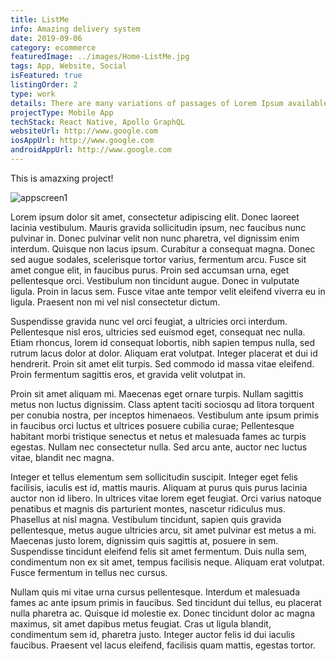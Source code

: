 ```yaml
---
title: ListMe
info: Amazing delivery system
date: 2019-09-06
category: ecommerce
featuredImage: ../images/Home-ListMe.jpg
tags: App, Website, Social
isFeatured: true
listingOrder: 2
type: work
details: There are many variations of passages of Lorem Ipsum available, but the majority have suffered alteration.
projectType: Mobile App
techStack: React Native, Apollo GraphQL
websiteUrl: http://www.google.com
iosAppUrl: http://www.google.com
androidAppUrl: http://www.google.com
---
```


This is amazxing project!

![appscreen1](../images/Home-ListMe.jpg)

Lorem ipsum dolor sit amet, consectetur adipiscing elit. Donec laoreet lacinia vestibulum. Mauris gravida sollicitudin ipsum, nec faucibus nunc pulvinar in. Donec pulvinar velit non nunc pharetra, vel dignissim enim interdum. Quisque non lacus ipsum. Curabitur a consequat magna. Donec sed augue sodales, scelerisque tortor varius, fermentum arcu. Fusce sit amet congue elit, in faucibus purus. Proin sed accumsan urna, eget pellentesque orci. Vestibulum non tincidunt augue. Donec in vulputate ligula. Proin in lacus sem. Fusce vitae ante tempor velit eleifend viverra eu in ligula. Praesent non mi vel nisl consectetur dictum.

Suspendisse gravida nunc vel orci feugiat, a ultricies orci interdum. Pellentesque nisl eros, ultricies sed euismod eget, consequat nec nulla. Etiam rhoncus, lorem id consequat lobortis, nibh sapien tempus nulla, sed rutrum lacus dolor at dolor. Aliquam erat volutpat. Integer placerat et dui id hendrerit. Proin sit amet elit turpis. Sed commodo id massa vitae eleifend. Proin fermentum sagittis eros, et gravida velit volutpat in.

Proin sit amet aliquam mi. Maecenas eget ornare turpis. Nullam sagittis metus non luctus dignissim. Class aptent taciti sociosqu ad litora torquent per conubia nostra, per inceptos himenaeos. Vestibulum ante ipsum primis in faucibus orci luctus et ultrices posuere cubilia curae; Pellentesque habitant morbi tristique senectus et netus et malesuada fames ac turpis egestas. Nullam nec consectetur nulla. Sed arcu ante, auctor nec luctus vitae, blandit nec magna.

Integer et tellus elementum sem sollicitudin suscipit. Integer eget felis facilisis, iaculis est id, mattis mauris. Aliquam at purus quis purus lacinia auctor non id libero. In ultrices vitae lorem eget feugiat. Orci varius natoque penatibus et magnis dis parturient montes, nascetur ridiculus mus. Phasellus at nisl magna. Vestibulum tincidunt, sapien quis gravida pellentesque, metus augue ultricies arcu, sit amet pulvinar est metus a mi. Maecenas justo lorem, dignissim quis sagittis at, posuere in sem. Suspendisse tincidunt eleifend felis sit amet fermentum. Duis nulla sem, condimentum non ex sit amet, tempus facilisis neque. Aliquam erat volutpat. Fusce fermentum in tellus nec cursus.

Nullam quis mi vitae urna cursus pellentesque. Interdum et malesuada fames ac ante ipsum primis in faucibus. Sed tincidunt dui tellus, eu placerat nulla pharetra ac. Quisque id molestie ex. Donec tincidunt dolor ac magna maximus, sit amet dapibus metus feugiat. Cras ut ligula blandit, condimentum sem id, pharetra justo. Integer auctor felis id dui iaculis faucibus. Praesent vel lacus eleifend, facilisis quam mattis, egestas tortor.
